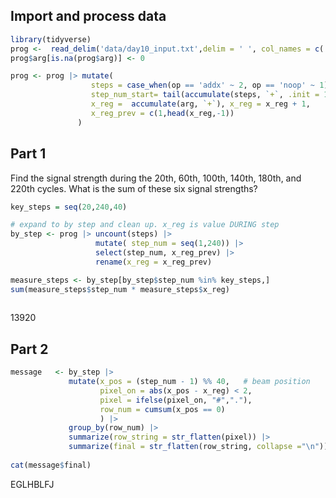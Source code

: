 
## Import and process data
 

```r
library(tidyverse)
prog <-  read_delim('data/day10_input.txt',delim = ' ', col_names = c('op','arg'))
prog$arg[is.na(prog$arg)] <- 0

prog <- prog |> mutate(
                  steps = case_when(op == 'addx' ~ 2, op == 'noop' ~ 1),
                  step_num_start= tail(accumulate(steps, `+`, .init = 1),-1)-steps,
                  x_reg =  accumulate(arg, `+`), x_reg = x_reg + 1,
                  x_reg_prev = c(1,head(x_reg,-1))
               )
```
 
 
## Part 1
 
Find the signal strength during the 20th, 60th, 100th, 140th, 180th, and 220th cycles. What is the sum of these six signal strengths?
 
 
```r
key_steps = seq(20,240,40)

# expand to by step and clean up. x_reg is value DURING step
by_step <- prog |> uncount(steps) |> 
                   mutate( step_num = seq(1,240)) |>
                   select(step_num, x_reg_prev) |>
                   rename(x_reg = x_reg_prev) 

measure_steps <- by_step[by_step$step_num %in% key_steps,]
sum(measure_steps$step_num * measure_steps$x_reg)
 
```

13920 

## Part 2 

```r
 
message   <- by_step |> 
             mutate(x_pos = (step_num - 1) %% 40,   # beam position
                    pixel_on = abs(x_pos - x_reg) < 2,
                    pixel = ifelse(pixel_on, "#","."),
                    row_num = cumsum(x_pos == 0)
                    ) |>
             group_by(row_num) |>
             summarize(row_string = str_flatten(pixel)) |>
             summarize(final = str_flatten(row_string, collapse ="\n"))
 
cat(message$final)
```

EGLHBLFJ
